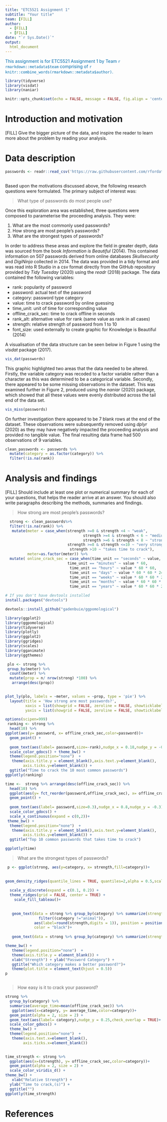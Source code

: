 ```yaml
---
title: "ETC5521 Assignment 1"
subtitle: "Your title"
team: [FILL]
author:
  - [FILL]
  - [FILL]
date: "`r Sys.Date()`"
output: 
  html_document
---
```


[This assignment is for ETC5521 Assignment 1 by Team `r rmarkdown::metadata$team` comprising of `r knitr::combine_words(rmarkdown::metadata$author)`.]{style="color:#006DAE;"}

```r
library(tidyverse)
library(visdat)
library(naniar)

knitr::opts_chunk$set(echo = FALSE, message = FALSE, fig.align = 'center')
```


# Introduction and motivation

[FILL] Give the bigger picture of the data, and inspire the reader to learn more about the problem by reading your analysis. 

# Data description
```r
passwords <- readr::read_csv('https://raw.githubusercontent.com/rfordatascience/tidytuesday/master/data/2020/2020-01-14/passwords.csv')
 
```

Based upon the motivations discussed above, the following research questions were formulated. The primary subject of interest was:

> What type of passwords do most people use? 

Once this exploration area was established, three questions were composed to parameterise the proceeding analysis. They were:

1.	What are the most commonly used passwords?
2.	How strong are most people’s passwords?
3.	What are the strongest types of passwords?

In order to address these areas and explore the field in greater depth, data was sourced from the book *Information is Beautiful* (2014). This contained information on 507 passwords derived from online databases *Skullsecurity* and *DigiNinja* collected in 2014. The data was provided in a tidy format and was read into R Studio in a csv format directly from the GitHub repository provided by *Tidy Tuesday* (2020) using the *readr* (2018) package. The data contained the following variables:

- rank: popularity of password
- password: actual text of the password
- category: password type category
- value: time to crack password by online guessing
- time_unit: unit of time for corresponding value
- offline_crack_sec: time to crack offline in seconds
- rank_alt: alternative value for rank (same value as rank in all cases)
- strength: relative strength of password from 1 to 10
- font_size: used externally to create graphic for Knowledge is Beautiful (2014)

A visualisation of the data structure can be seen below in Figure 1 using the *visdat* package (2017).

```r
vis_dat(passwords)
```

This graphic highlighted two areas that the data needed to be altered. Firstly, the variable category was recoded to a factor variable rather than a character as this was determined to be a categorical variable. Secondly, there appeared to be some missing observations in the dataset. This was examined further in Figure 2, produced using the *naniar* (2020) package, which showed that all these values were evenly distributed across the tail end of the data set.
```r
vis_miss(passwords)
```


On further investigation there appeared to be 7 blank rows at the end of the dataset. These observations were subsequently removed using *dplyr* (2020) as they may have negatively impacted the proceeding analysis and provided no tangible value. The final resulting data frame had 500 observations of 9 variables.

```r
clean_passwords <- passwords %>%
  mutate(category = as.factor(category)) %>%
  filter(!is.na(rank))
```


# Analysis and findings

[FILL] Should include at least one plot or numerical summary for each of your questions, that helps the reader arrive at an answer. You should also write paragraphs describing the methods, summaries and findings.

> How strong are most people’s passwords?

```r
  strong <- clean_passwords%>% 
  filter(!is.na(rank)) %>%
   mutate(meter = case_when(strength >=0 & strength <4 ~ "weak",
                                   strength >=4 & strength < 6 ~ "medium",
                                   strength >=6 & strength < 8 ~ "strong",
                            strength >=8 & strength <=10 ~ "very strong",
                             strength >10 ~ "takes time to crack"),
          meter=as.factor(meter)) %>% 
  mutate( online_crack_sec = case_when(time_unit == "seconds" ~ value,
                            time_unit == "minutes" ~ value * 60,
                             time_unit == "hours" ~ value * 60 * 60,
                             time_unit == "days" ~ value * 60 * 60 * 24,
                             time_unit == "weeks" ~ value * 60 * 60 * 24 * 7,
                             time_unit == "months" ~ value * 60 * 60 * 24 * 365/12,
                             time_unit == "years" ~ value * 60 * 60 * 24 * 365))

```

```r

# If you don't have devtools installed
install.packages("devtools")

devtools::install_github("gadenbuie/ggpomological")
```


```r
library(ggplot2)
library(ggpomological) 
library(tidyverse)
library(plotly)
library(ggplot2)
library(ggridges)
library(scales)
library(gganimate)
library(ggthemes)

 plo <- strong %>% 
 group_by(meter) %>%
  count(meter) %>%
  mutate(prop = n/ nrow(strong) *100) %>%
   arrange(desc(prop))
 

plot_ly(plo, labels = ~meter, values = ~prop, type = 'pie') %>% 
  layout(title = 'How strong are most passwords?',
         xaxis = list(showgrid = FALSE, zeroline = FALSE, showticklabels = FALSE),
         yaxis = list(showgrid = FALSE, zeroline = FALSE, showticklabels = FALSE))
```

```r
options(scipen=999)
 ranking <- strong %>% 
  head(10) %>%
ggplot(aes(y= password, x= offline_crack_sec,color=password))+
  geom_point() +
  
  geom_text(aes(label= password,size=-rank),nudge_x = 0.18,nudge_y = -0.3)+ xlim(0,2.5)+
  scale_color_gdocs() + theme_bw() +
  theme(legend.position="none")  + 
   theme(axis.title.y = element_blank(),axis.text.y=element_blank(),
        axis.ticks.y=element_blank()) +
  ggtitle("Time to crack the 10 most common passwords")
ggplotly(ranking)
```

```r

time <-  strong %>% arrange(desc(offline_crack_sec)) %>% 
  head(10) %>% 
  ggplot(aes(y= fct_reorder(password,offline_crack_sec), x= offline_crack_sec,color=password))+
  geom_point() +
  
  geom_text(aes(label= password,size=0.3),nudge_x = 0.8,nudge_y = -0.3)+
  scale_color_gdocs() + 
  scale_x_continuous(expand = c(0,2))+ 
 theme_bw() +
  theme(legend.position="none")  + 
   theme(axis.title.y = element_blank(),axis.text.y=element_blank(),
        axis.ticks.y=element_blank()) +
  ggtitle("Top 10 common passwords that takes time to crack")

ggplotly(time)

```

> What are the strongest types of passwords?


```r

 p <- ggplot(strong, aes(y=category, x= strength,fill=category))+
                
  
geom_density_ridges(quantile_lines = TRUE, quantiles=2,alpha = 0.5,scale=0.96)+ 
  
  scale_y_discrete(expand = c(0.1, 0.2)) +
  theme_ridges(grid = FALSE, center = TRUE) +
    scale_fill_tableau()+
  
   
   geom_text(data = strong %>% group_by(category) %>% summarize(strength = median(strength)) %>% 
               filter((category !="animal")), 
             aes(label=round(strength,digits = 1)), position = position_nudge(y=-0.15),check_overlap = TRUE,
             color = "black")+ 
   
   geom_text(data = strong %>% group_by(category) %>% summarize(strength = median(strength)) %>% filter(category=="animal"), aes(label=paste0("median = ",round(strength,digits = 2))), position = position_nudge(y =-0.2), color = "black") +

theme_bw() +
   theme(legend.position="none")  + 
   theme(axis.title.y = element_blank()) + 
   xlab("Strength") + ylab("Password Category") +
   ggtitle("Which category makes a better password?")+
   theme(plot.title = element_text(hjust = 0.5))
p



```

> How easy is it to crack your password? 

```r
strong %>% 
  group_by(category) %>%
  summarise(average_time=mean(offline_crack_sec)) %>% 
   ggplot(aes(x=category, y= average_time,color=category))+
  geom_point(alpha = 2, size = 2) +
  geom_text(aes(label= category),nudge_y = 0.25,check_overlap = TRUE)+
  scale_color_gdocs() +
  theme_bw() +
  theme(legend.position="none")  + 
   theme(axis.text.x=element_blank(),
        axis.ticks.x=element_blank())
  

```


```r

time_strength <- strong %>% 
  ggplot(aes(x=(strength), y= offline_crack_sec,color=category))+
  geom_point(alpha = 2, size = 2) +
  scale_color_viridis_d() +
theme_bw() +
   xlab("Relative Strength") +
  ylab("Time to crack,(s)") +
  ggtitle("")
ggplotly(time_strength)
```





# References
